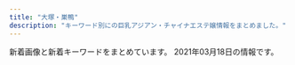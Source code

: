```yaml
---
title: "大塚・巣鴨"
description: "キーワード別にの巨乳アジアン・チャイナエステ嬢情報をまとめました。"
---
```


新着画像と新着キーワードをまとめています。
2021年03月18日の情報です。

<DmmAffiliateIns />
<KeywordTable
  shops={
    [
    {
        "name": "\u30b9\u30c8\u30fc\u30ea\u30fc",
        "img_links": [
            "http://www.ko-story.com/css/nav/nav-003.jpg",
            "http://www.ko-story.com/css/staff/staff-012-b.jpg",
            "http://www.ko-story.com/css/staff/staff-010-b.jpg",
            "http://www.ko-story.com/css/staff/staff-0013-b.jpg",
            "http://www.ko-story.com/css/head-change.jpg",
            "http://www.ko-story.com/css/main-staff03.jpg",
            "http://www.ko-story.com/css/nav/nav-004.jpg",
            "http://www.ko-story.com/css/main-staff01.jpg",
            "http://www.ko-story.com/css/nav/nav-006.jpg",
            "http://www.ko-story.com/css/osusume-011.jpg",
            "http://www.ko-story.com/css/nav/nav-005.jpg",
            "http://www.ko-story.com/css/top01-left02.jpg",
            "http://www.ko-story.com/css/osusume-00014a.jpg",
            "http://www.ko-story.com/css/osusume-013.jpg",
            "http://www.ko-story.com/css/staff/staff-010-a.jpg",
            "http://www.ko-story.com/css/tel01.png",
            "http://www.ko-story.com/css/main-girl02.png",
            "http://www.ko-story.com/css/nav/nav-001.jpg",
            "http://www.ko-story.com/css/staff/staff-012-a.jpg",
            "http://www.ko-story.com/css/staff/staff-0014-a.jpg",
            "http://www.ko-story.com/css/nav/nav-002.jpg",
            "http://www.ko-story.com/css/staff/staff-0013-a.jpg",
            "http://www.ko-story.com/css/top01-left01.png",
            "http://www.ko-story.com/css/nav/nav-007.jpg",
            "http://www.ko-story.com/css/staff/staff-0014-b.jpg",
            "http://www.ko-story.com/css/top01-left03.jpg"
        ],
        "keywords": {
            "88": 6,
            "89": 2,
            "D": 8
        },
        "url": "http://www.ko-story.com/",
        "station": "JR\u99d2\u8fbc\u99c5\u5357\u53e3"
    },
    {
        "name": "\u30de\u30b7\u30e5\u30de\u30ed",
        "keywords": {},
        "img_links": [
            "http://arm-es.com/media/sites/13/elementor/thumbs/1612941410-5-p2nc6dkpe7hnic39qqy6x9d191f82kitxforuwdz20.jpg",
            "http://arm-es.com/media/sites/13/elementor/thumbs/1612941284-4-p2nc3351h2zivgvaybr7738yehmz4pgnh5hle19ku0.jpg",
            "http://arm-es.com/media/sites/13/2021/02/1612776477-top.jpg",
            "http://arm-es.com/media/sites/13/2021/02/r2-1.jpg",
            "http://arm-es.com/media/sites/13/elementor/thumbs/1615907550-DE5AD401-0C44-4EC3-AB52-CB94A75B4D20-p4b3gedphkahsbf1rk9reb6hl6w950twbseooo34ps.jpeg",
            "http://arm-es.com/media/sites/13/elementor/thumbs/1613538765-F562FBE7-D9D5-4A85-97B7-94AF100F9870-p2zdfc5no7l6u0mpugrrh7estz1rfzcbvcszv6b2cg.jpeg",
            "http://arm-es.com/media/sites/13/elementor/thumbs/1612941284-4-p2nc3352g60s96v5co6mldhnb4p4bafgpa9apqyco0.jpg",
            "http://arm-es.com/media/sites/13/elementor/thumbs/1612941250-2-p2nc276jzst1ag5kjadb8ljz412n1kwl8w2sec9qjk.jpg",
            "http://arm-es.com/media/sites/13/elementor/thumbs/1612941250-2-p2nc276j0prrwq5q4xxvubba7e0huzxs0rb32mkypk.jpg",
            "http://arm-es.com/media/sites/13/elementor/thumbs/1612941234-1-p2nc1s53zd76qyrkkrfuqf3wp82mfua2movbe779h4.jpg",
            "http://arm-es.com/media/sites/13/2021/02/1612779406-flash1.jpg",
            "http://arm-es.com/media/sites/13/elementor/thumbs/1612941267-3-p2nc2n5t7zewrticxz9ywzit7kvvofo0z361k1m1ls.jpg",
            "http://arm-es.com/media/sites/13/2021/02/1613544003-c19.jpg",
            "http://arm-es.com/media/sites/13/2021/02/1612941410-5.jpg",
            "http://arm-es.com/media/sites/13/2021/02/r1-1.jpg",
            "http://arm-es.com/media/sites/13/elementor/thumbs/1614830040-A4F263E2-84CF-4064-849B-5F1D3A8962B7-p3pdykoker7f35d9jk8yis75bexrtphuaa8gl2e10g.jpeg",
            "http://arm-es.com/media/sites/13/elementor/thumbs/1612941234-1-p2nc1s54yg8g4orez3va4pcllv4rmf8vutn0pww1b4.jpg",
            "http://arm-es.com/media/sites/13/2021/02/1612779404-flash.jpg",
            "http://arm-es.com/media/sites/13/elementor/thumbs/1612941358-6-p2nc50p3itmqqm29o5tlblp2d044yb4sepriwieg1k.jpg",
            "http://arm-es.com/media/sites/13/elementor/thumbs/1612941267-3-p2nc2n5s8wdne3iijmujipa4axtqhup7qyec8bx9rs.jpg",
            "http://arm-es.com/media/sites/13/2021/03/1615907550-DE5AD401-0C44-4EC3-AB52-CB94A75B4D20-225x300.jpeg"
        ],
        "station": "JR\u99d2\u8fbc\u99c5\u6771\u53e3",
        "url": "http://arm-es.com/"
    },
    {
        "img_links": [],
        "url": "https://sakura.aoaoeo.com/",
        "keywords": {},
        "name": "SAKURA \u30ea\u30e9\u30af\u30bc\u30fc\u30b7\u30e7\u30f3",
        "station": "JR\u5927\u585a\u99c5\u5317\u53e3"
    },
    {
        "img_links": [
            "https://townnet.ne.jp/myondon/top/staff/img/g_6576.jpg",
            "https://townnet.ne.jp/myondon/top/staff/img/kaori_1.jpg",
            "https://townnet.ne.jp/myondon/top/system/img/net.jpg",
            "https://townnet.ne.jp/myondon/top/view/img/s_05.jpg",
            "https://townnet.ne.jp/myondon/top/img/information.jpg",
            "https://townnet.ne.jp/myondon/top/staff/img/aya.jpg",
            "https://townnet.ne.jp/myondon/top/view/img/s_07.jpg",
            "https://townnet.ne.jp/myondon/top/view/img/v_08.jpg",
            "https://townnet.ne.jp/myondon/top/view/img/s_04.jpg",
            "https://townnet.ne.jp/myondon/top/system/img/price.jpg",
            "https://townnet.ne.jp/myondon/top/access/img/kanban.jpg",
            "https://townnet.ne.jp/myondon/top/staff/img/jun2.jpg",
            "https://townnet.ne.jp/myondon/top/view/img/v_02.jpg",
            "https://townnet.ne.jp/myondon/top/staff/img/mari.jpg",
            "https://townnet.ne.jp/myondon/img/img_02.jpg",
            "https://townnet.ne.jp/myondon/top/view/img/s_02.jpg",
            "https://townnet.ne.jp/myondon/top/view/img/s_09.jpg",
            "https://townnet.ne.jp/myondon/top/view/img/v_06.jpg",
            "https://townnet.ne.jp/myondon/top/view/img/s_11.jpg",
            "https://townnet.ne.jp/myondon/top/view/img/s_10.jpg",
            "https://townnet.ne.jp/myondon/top/staff/img/kaori.jpg",
            "https://townnet.ne.jp/myondon/top/view/img/s_01.jpg",
            "https://townnet.ne.jp/myondon/top/view/img/s_12.jpg",
            "https://townnet.ne.jp/myondon/top/view/img/v_04.jpg",
            "https://townnet.ne.jp/myondon/top/view/img/v_03.jpg",
            "https://townnet.ne.jp/myondon/top/view/img/v_05.jpg",
            "https://townnet.ne.jp/myondon/top/view/img/s_06.jpg",
            "https://townnet.ne.jp/myondon/top/view/img/s_03.jpg",
            "https://townnet.ne.jp/myondon/top/staff/img/hal.jpg",
            "https://townnet.ne.jp/myondon/top/img/net1.jpg",
            "https://townnet.ne.jp/myondon/top/view/img/v_01.jpg",
            "https://townnet.ne.jp/myondon/top/staff/img/bb.jpg",
            "https://townnet.ne.jp/myondon/top/view/img/s_08.jpg",
            "https://townnet.ne.jp/myondon/top/view/img/v_07.jpg"
        ],
        "station": "JR\u5927\u585a\u99c5\u5317\u53e3",
        "keywords": {},
        "url": "https://townnet.ne.jp/myondon/",
        "name": "\u660e\u6d1e"
    },
    {
        "station": "JR\u5de3\u9d28\u99c5",
        "name": "\u604b",
        "img_links": [
            "https://koi-relax.tokyo/wp-content/uploads/2021/03/iuygfas.jpg",
            "https://koi-relax.tokyo/wp-content/themes/este/img/call.png",
            "https://koi-relax.tokyo/wp-content/themes/este/img/top-img01a.png",
            "https://koi-relax.tokyo/wp-content/themes/este/img/top-img03.png",
            "https://koi-relax.tokyo/wp-content/themes/este/img/top-img02.png",
            "https://koi-relax.tokyo/wp-content/themes/este/img/tel_footer.png",
            "https://koi-relax.tokyo/wp-content/themes/este/img/4.jpg",
            "https://koi-relax.tokyo/wp-content/themes/este/img/2.jpg",
            "https://koi-relax.tokyo/wp-content/uploads/2021/03/987syatdf.jpg",
            "https://koi-relax.tokyo/wp-content/uploads/2021/03/ui2yt1fg.jpg",
            "https://koi-relax.tokyo/wp-content/themes/este/img/3.jpg",
            "https://koi-relax.tokyo/wp-content/themes/este/img/top-img01b.png",
            "https://koi-relax.tokyo/wp-content/themes/este/img/tel_header.png",
            "https://koi-relax.tokyo/wp-content/themes/este/img/1.jpg"
        ],
        "keywords": {
            "D": 12
        },
        "url": "https://koi-relax.tokyo/"
    },
    {
        "keywords": {
            "E": 3,
            "D": 4,
            "88": 3,
            "85": 3,
            "86": 4,
            "C": 14,
            "87": 3
        },
        "station": "JR\u5de3\u9d28\u99c5\u5317\u53e3",
        "name": "\u30aa\u30ec\u30f3\u30b8",
        "url": "http://relax-orange.work/",
        "img_links": [
            "http://relax-orange.work/img/sta1.jpg",
            "http://relax-orange.work/img/m6.png",
            "http://relax-orange.work/img/m3.png",
            "http://relax-orange.work/i/img/s3.jpg",
            "http://relax-orange.work/img/sta2.jpg",
            "http://relax-orange.work/img/m20.png",
            "http://relax-orange.work/img/m5.png",
            "http://relax-orange.work/i/img/kanban.jpg",
            "http://relax-orange.work/img/s1.jpg",
            "http://relax-orange.work/img/st3.jpg",
            "http://relax-orange.work/i/img/s1.jpg",
            "http://relax-orange.work/img/st2.jpg",
            "http://relax-orange.work/img/s2.jpg",
            "http://relax-orange.work/i/img/r1.jpg",
            "http://relax-orange.work/img/m30.png",
            "http://relax-orange.work/img/sta3.jpg",
            "http://relax-orange.work/i/img/r4.jpg",
            "http://relax-orange.work/i/img/acc.jpg",
            "http://relax-orange.work/img/m60.png",
            "http://relax-orange.work/img/st1.jpg",
            "http://relax-orange.work/img/sta5.jpg",
            "http://relax-orange.work/img/st5.jpg",
            "http://relax-orange.work/img/m50.png",
            "http://relax-orange.work/img/m1.png",
            "http://relax-orange.work/img/m40.png",
            "http://relax-orange.work/img/s5.jpg",
            "http://relax-orange.work/img/mobile-botton-0.png",
            "http://relax-orange.work/i/img/sta5.jpg",
            "http://relax-orange.work/img/m4.png",
            "http://relax-orange.work/img/kanban.jpg",
            "http://relax-orange.work/i/img/s5.jpg",
            "http://relax-orange.work/img/nos.jpg",
            "http://relax-orange.work/img/s3.jpg",
            "http://relax-orange.work/i/img/r2.jpg",
            "http://relax-orange.work/img/m2.png",
            "http://relax-orange.work/i/img/r3.jpg",
            "http://relax-orange.work/i/img/s2.jpg"
        ]
    },
    {
        "keywords": {
            "86": 36,
            "83": 12,
            "C": 12,
            "87": 12,
            "D": 48
        },
        "station": "JR\u99d2\u8fbc\u99c5\u5317\u53e3",
        "img_links": [
            "http://relaxation.ebb.jp/vis_theptframe.png",
            "http://relaxation.ebb.jp/2/uploadimg/1614080688.jpg",
            "http://relaxation.ebb.jp/int3.jpg",
            "http://relaxation.ebb.jp/2/uploadimg/1614080670.jpg",
            "http://relaxation.ebb.jp/2/uploadimg/1614080543.jpg",
            "http://relaxation.ebb.jp/int1.jpg",
            "http://relaxation.ebb.jp/2/uploadimg/1614080675.jpg",
            "http://relaxation.ebb.jp/2/uploadimg/1614080748.jpg",
            "http://relaxation.ebb.jp/2/uploadimg/1614080297.jpg",
            "http://relaxation.ebb.jp/dozdLZQPkhPUwC2.png",
            "http://relaxation.ebb.jp/2/uploadimg/1614080603.jpg",
            "http://relaxation.ebb.jp/2/uploadimg/1615986161.jpg",
            "http://relaxation.ebb.jp/2/uploadimg/1614080305.jpg",
            "http://relaxation.ebb.jp/2/uploadimg/1614949857.jpg",
            "http://relaxation.ebb.jp/int2.jpg",
            "http://relaxation.ebb.jp/2/uploadimg/1614080597.jpg",
            "http://relaxation.ebb.jp/2/uploadimg/1614080268.jpg",
            "http://relaxation.ebb.jp/2/uploadimg/1614080739.jpg",
            "http://relaxation.ebb.jp/2/uploadimg/1614080587.jpg",
            "http://relaxation.ebb.jp/2/uploadimg/1614080617.jpg"
        ],
        "name": "\u7652\u51e6\uff5e\u30e6\u30c9\u30b3\u30ed\uff5e",
        "url": "http://relaxation.ebb.jp/"
    },
    {
        "url": "http://mermaid.tyo.ac/",
        "keywords": {
            "D": 42,
            "E": 6,
            "83": 6,
            "87": 6,
            "86": 24,
            "C": 30,
            "85": 18
        },
        "name": "RelaCute no.1\u30fb\u30ea\u30e9\u30ad\u30e5\u30fc\u30c8 no.1",
        "station": "\u897f\u5de3\u9d28\u99c5A3\u53e3",
        "img_links": [
            "http://mermaid.tyo.ac/photos/sites/9/2020/07/2020070504012584.jpg",
            "http://mermaid.tyo.ac/photos/sites/9/2020/07/2020070504013573.jpg",
            "http://mermaid.tyo.ac/photos/sites/9/2021/01/2021010607374113.jpg",
            "http://mermaid.tyo.ac/photos/sites/9/2021/01/2021010607193226.jpg",
            "http://mermaid.tyo.ac/images/themes/blue/no1.png",
            "http://mermaid.tyo.ac/photos/sites/9/2020/07/2020070504013427.jpg",
            "http://mermaid.tyo.ac/photos/sites/9/2020/07/2020070504014156.jpg",
            "http://mermaid.tyo.ac/photos/sites/9/2020/07/202007050401424.jpg",
            "http://mermaid.tyo.ac/photos/sites/9/2021/01/2021010607374728.jpg",
            "http://mermaid.tyo.ac/photos/sites/9/2021/01/2021010607193459.jpg",
            "http://mermaid.tyo.ac/photos/sites/9/2021/01/202101060719336.jpg",
            "http://mermaid.tyo.ac/images/themes/blue/s_news.png",
            "http://mermaid.tyo.ac/images/themes/blue/mobile.jpg",
            "http://mermaid.tyo.ac/images/themes/blue/no2.png",
            "http://mermaid.tyo.ac/images/themes/blue/s_pickup.png",
            "http://mermaid.tyo.ac/images/room4.jpg",
            "http://mermaid.tyo.ac/photos/sites/9/2020/07/2020070504014629.jpg",
            "http://mermaid.tyo.ac/photos/sites/9/2020/07/2020070504014471.jpg",
            "http://mermaid.tyo.ac/images/themes/blue/s_newface.png",
            "http://mermaid.tyo.ac/images/themes/blue/line.png",
            "http://mermaid.tyo.ac/photos/sites/9/2020/07/2020070504013113.jpg",
            "http://mermaid.tyo.ac/images/room3.jpg",
            "http://mermaid.tyo.ac/photos/sites/9/2021/01/2021010607193192.jpg",
            "http://mermaid.tyo.ac/photos/sites/9/2020/07/2020070504013325.jpg",
            "http://mermaid.tyo.ac/images/themes/blue/s_link.png",
            "http://mermaid.tyo.ac/photos/sites/9/2020/07/2020070504014544.jpg",
            "http://mermaid.tyo.ac/photos/sites/9/2020/07/2020070504012859.jpg",
            "http://mermaid.tyo.ac/photos/sites/9/2021/01/2021010607193228.jpg",
            "http://mermaid.tyo.ac/images/room2.jpg",
            "http://mermaid.tyo.ac/images/themes/blue/s_zysx.png",
            "http://mermaid.tyo.ac/photos/sites/9/2020/07/2020070504012720.jpg",
            "http://mermaid.tyo.ac/images/themes/blue/r3.jpg",
            "http://mermaid.tyo.ac/images/room1.jpg",
            "http://mermaid.tyo.ac/photos/sites/9/2020/07/2020070504013943.jpg",
            "http://mermaid.tyo.ac/photos/sites/9/2020/07/202007050401371.jpg",
            "http://mermaid.tyo.ac/images/themes/blue/s_staff.png",
            "http://mermaid.tyo.ac/photos/sites/9/2021/01/2021010607373428.jpg",
            "http://mermaid.tyo.ac/photos/sites/9/2020/07/2020070504013841.jpg",
            "http://mermaid.tyo.ac/photos/sites/9/2021/01/2021010607375590.jpg",
            "http://mermaid.tyo.ac/photos/sites/9/2020/07/2020070504013051.jpg",
            "http://mermaid.tyo.ac/images/themes/blue/s_ranking.png"
        ]
    },
    {
        "keywords": {},
        "station": "JR\u99d2\u8fbc\u99c5\u6771\u53e3",
        "url": "http://ko-relax.info/",
        "img_links": [],
        "name": "\u3066\u3082\u307f\u3084"
    },
    {
        "img_links": [],
        "keywords": {},
        "station": "JR\u99d2\u8fbc\u99c5\u5357\u53e3",
        "name": "\u7652\u3057\u306e\u68ee",
        "url": "http://iyashinomori.oks.bz/"
    },
    {
        "name": "\u3046\u3055\u304e",
        "station": "JR\u99d2\u8fbc\u99c5\u5317\u53e3",
        "img_links": [],
        "url": "http://koukou.ests.co/",
        "keywords": {}
    },
    {
        "url": "http://www.relax-luck.work/",
        "img_links": [
            "http://www.relax-luck.work/images/interior_t.jpg",
            "http://www.relax-luck.work/images/staff_t.jpg",
            "http://www.relax-luck.work/img/erika1.jpg",
            "http://www.relax-luck.work/sp/img/sizuka1.jpg",
            "http://www.relax-luck.work/sp/images/staff_t.jpg",
            "http://www.relax-luck.work/img/siori1.jpg",
            "http://www.relax-luck.work/sp/img/erika1.jpg",
            "http://www.relax-luck.work/sp/staff/siori.jpg",
            "http://www.relax-luck.work/sp/menu/staff.jpg",
            "http://www.relax-luck.work/images/sys.png",
            "http://www.relax-luck.work/images/ac1.jpg",
            "http://www.relax-luck.work/images/2.jpg",
            "http://www.relax-luck.work/sp/img/siori2.jpg",
            "http://www.relax-luck.work/sp/staff/sizuka.jpg",
            "http://www.relax-luck.work/sp/img/erika2.jpg",
            "http://www.relax-luck.work/images/int1.png",
            "http://www.relax-luck.work/sp/menu/top.jpg",
            "http://www.relax-luck.work/sp/img/miho1.jpg",
            "http://www.relax-luck.work/sp/images/int1.png",
            "http://www.relax-luck.work/img/erika2.jpg",
            "http://www.relax-luck.work/sp/images/sys.png",
            "http://www.relax-luck.work/sp/staff/erika.jpg",
            "http://www.relax-luck.work/sp/images/rec1.jpg",
            "http://www.relax-luck.work/sp/images/ac1.jpg",
            "http://www.relax-luck.work/sp/img/miho2.jpg",
            "http://www.relax-luck.work/sp/images/ac1.png",
            "http://www.relax-luck.work/images/sm.jpg",
            "http://www.relax-luck.work/images/ta.jpg",
            "http://www.relax-luck.work/images/3.jpg",
            "http://www.relax-luck.work/images/1.jpg",
            "http://www.relax-luck.work/img/sizuka2.jpg",
            "http://www.relax-luck.work/sp/images/int2.png",
            "http://www.relax-luck.work/images/4.jpg",
            "http://www.relax-luck.work/images/head.jpg",
            "http://www.relax-luck.work/img/siori2.jpg",
            "http://www.relax-luck.work/img/miho2.jpg",
            "http://www.relax-luck.work/images/rec1.jpg",
            "http://www.relax-luck.work/sp/images/footer.jpg",
            "http://www.relax-luck.work/img/sizuka1.jpg",
            "http://www.relax-luck.work/sp/images/news.jpg",
            "http://www.relax-luck.work/sp/images/rec2.jpg",
            "http://www.relax-luck.work/img/miho1.jpg",
            "http://www.relax-luck.work/images/int2.png",
            "http://www.relax-luck.work/images/news_t.jpg",
            "http://www.relax-luck.work/sp/img/sizuka2.jpg",
            "http://www.relax-luck.work/sp/images/tel.png",
            "http://www.relax-luck.work/images/rec2.jpg",
            "http://www.relax-luck.work/images/tr.jpg",
            "http://www.relax-luck.work/sp/images/ta.png",
            "http://www.relax-luck.work/sp/images/head.jpg",
            "http://www.relax-luck.work/sp/img/siori1.jpg",
            "http://www.relax-luck.work/sp/images/interior_t.jpg",
            "http://www.relax-luck.work/sp/staff/miho.jpg"
        ],
        "station": "JR\u5de3\u9d28\u99c5\u6b63\u9762\u53e3",
        "keywords": {},
        "name": "Relax Luck"
    },
    {
        "station": "JR\u5927\u585a\u99c5\u5357\u53e3",
        "url": "http://rin-este.info/",
        "name": "\u51db\u82b1 \u308a\u3093\u304b",
        "img_links": [],
        "keywords": {}
    },
    {
        "img_links": [],
        "url": "http://rinpa-awa.info/",
        "station": "JR\u5927\u585a\u99c5\u5317\u53e3",
        "name": "\u99a8-\u304b\u304a\u308a-",
        "keywords": {}
    }
]
}
/>
<DmmAffiliateScript />
